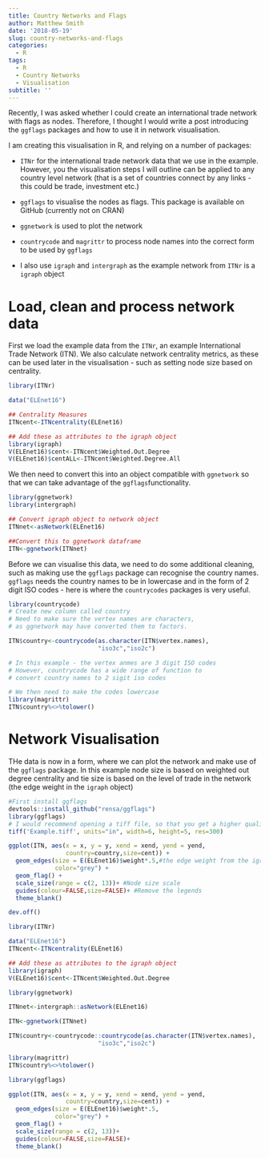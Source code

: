 ```yaml
---
title: Country Networks and Flags
author: Matthew Smith
date: '2018-05-19'
slug: country-networks-and-flags
categories:
  - R
tags:
  - R
  - Country Networks
  - Visualisation
subtitle: ''
---
```


Recently, I was asked whether I could create an international trade network with flags as nodes. Therefore, I thought I would write a post introducing the `ggflags` packages and how to use it in network visualisation.

I am creating this visualisation in R, and relying on a number of packages:

- `ITNr` for the international trade network data that we use in the example. However, you the visualisation steps I will outline can be applied to any country level network (that is a set of countries connect by any links - this could be trade, investment etc.)  

- `ggflags` to visualise the nodes as flags. This package is available on GitHub (currently not on CRAN)  

- `ggnetwork` is used to plot the network

- `countrycode` and `magrittr` to process node names into the correct form to be used by `ggflags`

- I also use `igraph` and `intergraph` as the example network from `ITNr` is a `igraph` object

# Load, clean and process network data
First we load the example data from the `ITNr`, an example International Trade Network (ITN). We also calculate network centrality metrics, as these can be used later in the visualisation - such as setting node size based on centrality. 

```r
library(ITNr)

data("ELEnet16")

## Centrality Measures
ITNcent<-ITNcentrality(ELEnet16)

## Add these as attributes to the igraph object
library(igraph)
V(ELEnet16)$cent<-ITNcent$Weighted.Out.Degree
V(ELEnet16)$centALL<-ITNcent$Weighted.Degree.All

```

We then need to convert this into an object compatible with `ggnetwork` so that we can take advantage of the `ggflags`functionality. 

```r
library(ggnetwork)
library(intergraph)

## Convert igraph object to network object
ITNnet<-asNetwork(ELEnet16)

##Convert this to ggnetwork dataframe
ITN<-ggnetwork(ITNnet)

```

Before we can visualise this data, we need to do some additional cleaning, such as making use the `ggflags` package can recognise the country names. `ggflags` needs the country names to be in lowercase and in the form of 2 digit ISO codes - here is where the `countrycodes` packages is very useful. 

```r
library(countrycode)
# Create new column called country
# Need to make sure the vertex names are characters,
# as ggnetwork may have converted them to factors.

ITN$country<-countrycode(as.character(ITN$vertex.names),
                         "iso3c","iso2c")

# In this example - the vertex anmes are 3 digit ISO codes
# However, countrycode has a wide range of function to 
# convert country names to 2 sigit iso codes

# We then need to make the codes lowercase
library(magrittr)
ITN$country%<>%tolower()

```


# Network Visualisation
THe data is now in a form, where we can plot the network and make use of the `ggflags` package. In this example node size is based on weighted out degree centrality and tie size is based on the level of trade in the network (the edge weight in the `igraph` object)

```r
#First install ggflags
devtools::install_github("rensa/ggflags")
library(ggflags)
# I would recommend opening a tiff file, so that you get a higher quality visualisation
tiff('Example.tiff', units="in", width=6, height=5, res=300)

ggplot(ITN, aes(x = x, y = y, xend = xend, yend = yend,
                country=country,size=cent)) +
  geom_edges(size = E(ELEnet16)$weight*.5,#the edge weight from the igraph object
             color="grey") +
  geom_flag() + 
  scale_size(range = c(2, 13))+ #Node size scale
  guides(colour=FALSE,size=FALSE)+ #Remove the legends
  theme_blank()

dev.off()
```

```r
library(ITNr)

data("ELEnet16")
ITNcent<-ITNcentrality(ELEnet16)

## Add these as attributes to the igraph object
library(igraph)
V(ELEnet16)$cent<-ITNcent$Weighted.Out.Degree

library(ggnetwork)

ITNnet<-intergraph::asNetwork(ELEnet16)

ITN<-ggnetwork(ITNnet)

ITN$country<-countrycode::countrycode(as.character(ITN$vertex.names),
                         "iso3c","iso2c")

library(magrittr)
ITN$country%<>%tolower()

library(ggflags)

ggplot(ITN, aes(x = x, y = y, xend = xend, yend = yend,
                country=country,size=cent)) +
  geom_edges(size = E(ELEnet16)$weight*.5,
             color="grey") +
  geom_flag() + 
  scale_size(range = c(2, 13))+ 
  guides(colour=FALSE,size=FALSE)+ 
  theme_blank()
```

